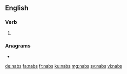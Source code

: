 ==English==

===Verb===
{{head|en|verb form}}

# {{en-past of|nab}}

===Anagrams===
* {{l|en|bans}}

[[de:nabs]]
[[fa:nabs]]
[[fr:nabs]]
[[ku:nabs]]
[[mg:nabs]]
[[sv:nabs]]
[[vi:nabs]]